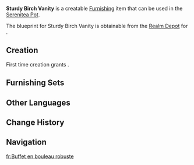 {{Furnishing Infobox
|id             = 361311
|image          = Item Sturdy Birch Vanity.png
|category       = Large Furnishing
|subcategory    = Table
|rarity         = 3
|adeptal_energy = 60
|load           = 85
|reduced_load   = 64
|description    = A vanity made from birch. Its low and squat design ensures its stability no matter how many items are mounted on it.<br />Its only flaw is that dust accumulates beneath it, while brooms have trouble reaching in, meaning that it must be removed when the room is being cleaned. In some sense, one might also argue that this vanity's existence led in turn to the iteration and improvement of broomsticks in the market.
|blueprint      = [[Realm Depot]]
}}
'''Sturdy Birch Vanity''' is a creatable [[Furnishing]] item that can be used in the [[Serenitea Pot]].

The blueprint for Sturdy Birch Vanity is obtainable from the [[Realm Depot]] for {{Item|Realm Currency|24|x=160}}.

==Creation==
First time creation grants {{Item|Trust|24|x=60}}.
{{Recipe
|type = Creation
|time = 14h
|Birch Wood = 12
|sort = Birch Wood
}}

==Furnishing Sets==
{{Craft Usage}}

==Other Languages==
{{Other Languages
|default_hidden = 1
|en      = Sturdy Birch Vanity
|zhs     = 稳固的桦木梳妆台
|zhs_rm  = Wěngù de Huàmù Shūzhuāng-tái
|zht     = 穩固的樺木梳妝檯
|zht_rm  = Wěngù de Huàmù Shūzhuāng-tái
|ja      = しっかりとした樺の化粧台
|ja_rm   = Shikkari to Shita Kaba no Keshoudai
|ko      = 튼튼한 자작나무 화장대
|ko_rm   = 
|es      = Tocador resistente de abedul
|fr      = Buffet en bouleau robuste
|ru      = Крепкий туалетный столик из берёзы
|th      = โต๊ะเครื่องแป้งไม้เบิร์ช
|th_rm   = 
|vi      = Tủ Trang Điểm Gỗ Hoa Chắc Chắn
|de      = Stabiler Waschtisch aus Birkenholz
|id      = Meja Rias Kokoh dari Kayu Birch
|pt      = Penteadeira Resistente de Abeto
}}

==Change History==
{{Change History|1.5}}

==Navigation==
{{Furnishing Navbox/Interior|Large Furnishing}}

[[fr:Buffet en bouleau robuste]]